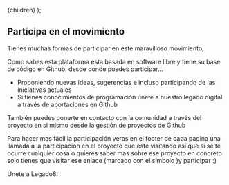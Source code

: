 
  <PageLayout title="Participa del Legado">{children}</PageLayout>
);

## Participa en el movimiento

Tienes muchas formas de participar en este maravilloso movimiento,

Como sabes esta plataforma esta basada en software libre y tiene su base de
código en Github, desde donde puedes participar...

- Proponiendo nuevas ideas, sugerencias e incluso participando de las
  iniciativas actuales
- Si tienes conocimientos de programación únete a nuestro legado digital a
  través de aportaciones en Github 

También puedes ponerte en contacto con la comunidad a través del proyecto en si
mismo desde la gestión de proyectos de Github

Para hacer mas fácil la participación veras en el footer de cada pagina una
llamada a la participación en el proyecto que este visitando así que si se te
ocurre cualquier cosa o quieres saber mas sobre ese proyecto en concreto solo
tienes que visitar ese enlace (marcado con el símbolo <FaGithub />)y participar
:)

Únete a Legado8! <FaHeart />
